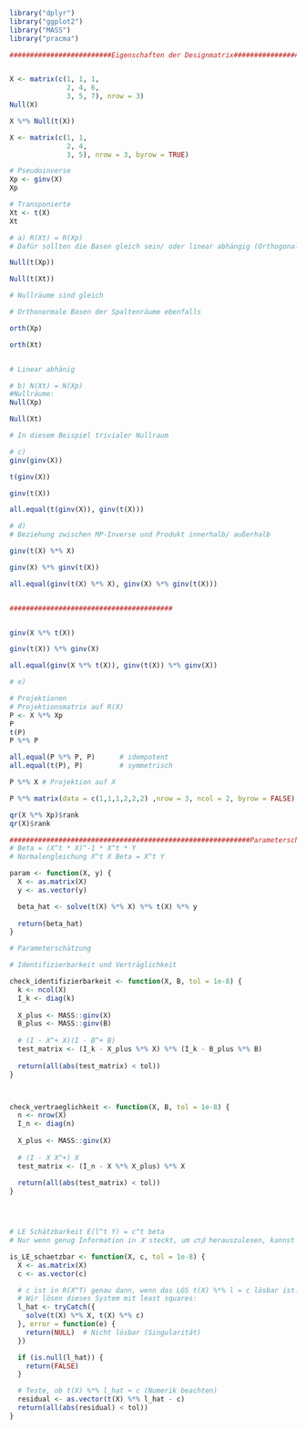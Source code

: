 ```r
library("dplyr")
library("ggplot2")
library("MASS")
library("pracma")
```




```r
#########################Eigenschaften der Designmatrix######################################


X <- matrix(c(1, 1, 1,
              2, 4, 6,
              3, 5, 7), nrow = 3)
Null(X)

X %*% Null(t(X))

```

```r
X <- matrix(c(1, 1,
              2, 4,
              3, 5), nrow = 3, byrow = TRUE)

# Pseudoinverse
Xp <- ginv(X)
Xp

# Transponierte
Xt <- t(X)
Xt

```
```r
# a) R(Xt) = R(Xp)
# Dafür sollten die Basen gleich sein/ oder linear abhängig (Orthogonalraum)

Null(t(Xp))

Null(t(Xt))

# Nullräume sind gleich

# Orthonormale Basen der Spaltenräume ebenfalls

orth(Xp)

orth(Xt)


# Linear abhänig
```

```r
# b) N(Xt) = N(Xp)
#Nullräume:
Null(Xp)

Null(Xt)

# In diesem Beispiel trivialer Nullraum
```

```r
# c)
ginv(ginv(X))

t(ginv(X))

ginv(t(X))

all.equal(t(ginv(X)), ginv(t(X)))

```

```r
# d)
# Beziehung zwischen MP-Inverse und Produkt innerhalb/ außerhalb

ginv(t(X) %*% X)

ginv(X) %*% ginv(t(X))

all.equal(ginv(t(X) %*% X), ginv(X) %*% ginv(t(X)))


########################################


ginv(X %*% t(X))

ginv(t(X)) %*% ginv(X)

all.equal(ginv(X %*% t(X)), ginv(t(X)) %*% ginv(X))
```

```r
# e)
```

```r
# Projektionen
# Projektionsmatrix auf R(X)
P <- X %*% Xp
P
t(P)
P %*% P

all.equal(P %*% P, P)      # idempotent
all.equal(t(P), P)         # symmetrisch

P %*% X # Projektion auf X 

P %*% matrix(data = c(1,1,1,2,2,2) ,nrow = 3, ncol = 2, byrow = FALSE)
```
```r
qr(X %*% Xp)$rank
qr(X)$rank
```

```r
###########################################################Parameterschätzung im Linearen Modell ###################
# Beta = (X^t * X)^-1 * X^t * Y 
# Normalengleichung X^t X Beta = X^t Y 

param <- function(X, y) {
  X <- as.matrix(X)
  y <- as.vector(y)

  beta_hat <- solve(t(X) %*% X) %*% t(X) %*% y
  
  return(beta_hat)
}

# Parameterschätzung 

# Identifizierbarkeit und Verträglichkeit

check_identifizierbarkeit <- function(X, B, tol = 1e-8) {
  k <- ncol(X)
  I_k <- diag(k)
  
  X_plus <- MASS::ginv(X)
  B_plus <- MASS::ginv(B)
  
  # (I - X^+ X)(I - B^+ B)
  test_matrix <- (I_k - X_plus %*% X) %*% (I_k - B_plus %*% B)
  
  return(all(abs(test_matrix) < tol))
}



check_vertraeglichkeit <- function(X, B, tol = 1e-8) {
  n <- nrow(X)
  I_n <- diag(n)
  
  X_plus <- MASS::ginv(X)
  
  # (I - X X^+) X
  test_matrix <- (I_n - X %*% X_plus) %*% X
  
  return(all(abs(test_matrix) < tol))
}




# LE Schätzbarkeit E(l^t Y) = c^t beta
# Nur wenn genug Information in 𝑋 steckt, um 𝑐⊤𝛽 herauszulesen, kannst du einen linear erwartungstreuen Schätzer dafür bauen.

is_LE_schaetzbar <- function(X, c, tol = 1e-8) {
  X <- as.matrix(X)
  c <- as.vector(c)

  # c ist in R(X^T) genau dann, wenn das LGS t(X) %*% l = c lösbar ist.
  # Wir lösen dieses System mit least squares:
  l_hat <- tryCatch({
    solve(t(X) %*% X, t(X) %*% c)
  }, error = function(e) {
    return(NULL)  # Nicht lösbar (Singularität)
  })

  if (is.null(l_hat)) {
    return(FALSE)
  }

  # Teste, ob t(X) %*% l_hat ≈ c (Numerik beachten)
  residual <- as.vector(t(X) %*% l_hat - c)
  return(all(abs(residual) < tol))
}






```

